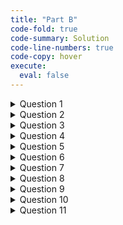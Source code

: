 ```yaml
---
title: "Part B"
code-fold: true
code-summary: Solution
code-line-numbers: true
code-copy: hover
execute: 
  eval: false
---
```


<details>
<summary> Question 1 </summary>
Import the data and explain what they are about.

```r
dd <- read.table(
  file = "data/practical_20240926.csv",
  header = TRUE,
  sep = ","
)
```

</details>

<details>
<summary> Question 2 </summary>
How many studies compare celecoxib to placebo with regard to pain in less than
24 weeks?

```r
nrow(dd[dd$outcome_id == 1, ])
```

</details>

<details>
<summary> Question 3 </summary>
In total, how many patients received celecoxib and how many received placebo
in the studies comparing these two treatments with regard to pain in less than
24 weeks?

```r
sum(dd[dd$outcome_id == 1, ]$n_celecoxib)
sum(dd[dd$outcome_id == 1, ]$n_placebo)
```

</details>


<details>
<summary>Question 4</summary>
What was the average level of pain in less than 24 weeks in the
celecoxib and the placebo patients?

```r
mean(dd[dd$outcome_id == 1, ]$mean_celecoxib)
mean(dd[dd$outcome_id == 1, ]$mean_placebo)
```

</details>

<details>
<summary>Question 5</summary>
For how many studies comparing celecoxib to placebo with regard to pain in
less than 24 weeks do we not have information on the year they were conducted?

```r
sum(is.na(dd[dd$outcome_id == 1, ]$year))
```

</details>

<details>
<summary>Question 6</summary>
What is the earliest, latest and median publication year of the studies
comparing celecoxib to placebo with regard to all pain in less than 24 weeks,
if we disregard any missing information?

```r
nrow(dd[dd$outcome_id == 19, ])
```

</details>



<details>
<summary>Question 7</summary>
What is the relative treatment effect of the study with id "STD-Asmus-2014-Study-1"?

```r
data_on_study <- dd[dd$id == "STD-Asmus-2014-Study-1" & dd$outcome_id == 1, ]

m_celecoxib <- data_on_study$mean_celecoxib
m_placebo <- data_on_study$mean_placebo

sd_celecoxib <- data_on_study$sd_celecoxib
sd_placebo <- data_on_study$sd_placebo


sd_pooled <- sqrt((sd_celecoxib^2 + sd_placebo^2) / 2)

(m_celecoxib - m_placebo) / sd_pooled

```
</details>

<details>
<summary>Question 8</summary>
How many studies compare celecoxib to placebo with regard to number of adverse
events ?

```r
min(dd[dd$outcome_id == 1, ]$year, na.rm = T)
max(dd[dd$outcome_id == 1, ]$year, na.rm = T)
median(dd[dd$outcome_id == 1, ]$year, na.rm = T)
```
</details>

<details>
<summary>Question 9</summary>
In total, how many patients received celecoxib and how many received placebo
in the studies comparing these two treatments with regard to number of adverse
events?

```r
sum(dd[dd$outcome_id == 19, ]$n_celecoxib)
sum(dd[dd$outcome_id == 19, ]$n_placebo)
```
</details>

<details>
<summary>Question 10</summary>
What was the average number of adverse events in the celecoxib and the placebo
patients?

```r
mean(dd[dd$outcome_id == 19, ]$event_celecoxib)
mean(dd[dd$outcome_id == 19, ]$event_placebo)
```

</details>


<details>
<summary>Question 11</summary>
What is the relative treatment effect of the study with id "STD-Asmus-2014-Study-1"?

```r
data_on_study <- dd[dd$id == "STD-Asmus-2014-Study-1" & dd$outcome_id == 19, ]

events_celecoxib <- data_on_study$event_celecoxib
n_celecoxib <- data_on_study$n_celecoxib

events_placebo <- data_on_study$event_placebo
n_placebo <- data_on_study$n_placebo

(events_celecoxib/n_celecoxib) / (events_placebo/n_placebo)
```

</details>
